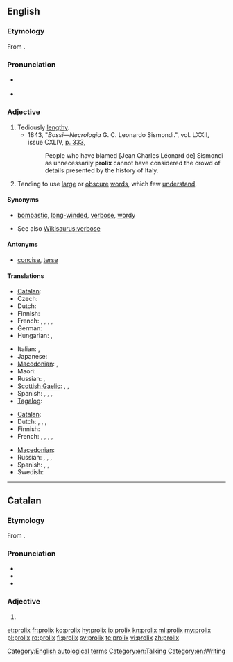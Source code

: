 ==English==
{{was wotd|2009|June|25}}

===Etymology===
From {{etyl|la|en}} {{term|prōlixus||courteous, favorable|lang=la}}.

===Pronunciation===
* {{a|UK}} {{IPA|/ˈpɹəʊ.lɪks/}}
* {{a|US}} {{IPA|/pɹoʊˈlɪks/}}

===Adjective===
{{en-adj}}

# Tediously [[lengthy]].
#* 1843, "''Bossi—Necrologia'' G. C. Leonardo Sismondi.", vol. LXXII, issue CXLIV, [http://books.google.ca/books?id=045ZAAAAIAAJ&dq=prolix&pg=PA333 p. 333],
#*: People who have blamed [Jean Charles Léonard de] Sismondi as unnecessarily '''prolix''' cannot have considered the crowd of details presented by the history of Italy.
# Tending to use [[large]] or [[obscure]] [[words]], which few [[understand]].

====Synonyms====
* {{sense|tediously lengthy}} [[bombastic]], [[long-winded]], [[verbose]], [[wordy]]
* See also [[Wikisaurus:verbose]]

====Antonyms====
* {{sense|tediously lengthy}} [[concise]], [[terse]]

====Translations====
{{trans-top|tediously lengthy}}
* [[Catalan]]: {{t|ca|prolix}}
* Czech: {{t|cs|zdlouhavý}}
* Dutch: {{t|nl|langdradig}}
* Finnish: {{t+|fi|pitkäpiimäinen}}
* French: {{t+|fr|prolixe|m|f}}, {{t+|fr|fastidieux}}, {{t+|fr|verbeux}}, {{t+|fr|phraseur}}, {{t+|fr|raseur}} {{qualifier|colloquial}}
* German: {{t+|de|weitschweifig}}
* Hungarian: {{t+|hu|terjengős}}, {{t+|hu|hosszadalmas}}
{{trans-mid}}
* Italian: {{t+|it|prolisso}}, {{t+|it|verboso}}
* Japanese: {{qualifier|usually written using only kana}} {{t|ja|諄々しい|tr=くどくどしい, kudokudoshii|sc=Jpan}}
* [[Macedonian]]: {{t|mk|развлечен|m|tr=rázvlečen|sc=Cyrl}},  {{t|mk|преопширен|m|tr=preópširen|sc=Cyrl}}
* Maori: {{t|mi|autaki}}
* Russian: {{t+|ru|долгий}}, {{t+|ru|длительный}}
* [[Scottish Gaelic]]: {{t|gd|fadalach}}, {{t|gd|màirnealach}}, {{t|gd|liosta}}
* Spanish: {{t+|es|prolijo|m}}, {{t|es|fastidioso}}, {{t|es|verboso}}, {{qualifier|colloquial}} {{t|es|chicharra}}
* [[Tagalog]]: {{t|tl|mahabang talumpati}}
{{trans-bottom}}

{{trans-top|tending to use large or obscure words, which few understand}}
* [[Catalan]]: {{t|ca|prolix}}
* Dutch: {{t|nl|zwammerig}}, {{t+|nl|verbeus}}, {{t|nl|wollig}}, {{t|nl|breedsprakig}}
* Finnish: {{t|fi|vaikeaselkoinen}}
* French: {{t+|fr|pédant}}, {{t+|fr|cuistre}}, {{t+|fr|savantasse}}, {{t+|fr|abstrus}}, {{t+|fr|abscons}}
{{trans-mid}}
* [[Macedonian]]: {{t|mk|преречит|m|tr=prérečit|sc=Cyrl}}
* Russian: {{t+|ru|нудный|sc=Cyrl}}, {{t+|ru|занудный|sc=Cyrl}}, {{t+|ru|многословный|sc=Cyrl}}, {{qualifier|somewhat|about a person}} {{t+|ru|многоречивый|sc=Cyrl}}
* Spanish: {{t+|es|pedante}}, {{t|es|sabihondo}}, {{t|es|sabidillo}}
* Swedish: {{t+|sv|omständig}}
{{trans-bottom}}

[[Category:English autological terms]]
[[Category:en:Talking]]
[[Category:en:Writing]]
----

==Catalan==

===Etymology===
From {{etyl|la|ca}} {{term|prōlixus||courteous, favorable|lang=la}}.

===Pronunciation===
* {{IPA|/pɾuˈɫiks/|lang=ca}}
* {{rhymes|iks|lang=ca}}
* {{homophones|prolixs|lang=ca}}

===Adjective===
{{ca-adj}}

# {{l|en|prolix}}

[[et:prolix]]
[[fr:prolix]]
[[ko:prolix]]
[[hy:prolix]]
[[io:prolix]]
[[kn:prolix]]
[[ml:prolix]]
[[my:prolix]]
[[pl:prolix]]
[[ro:prolix]]
[[fi:prolix]]
[[sv:prolix]]
[[te:prolix]]
[[vi:prolix]]
[[zh:prolix]]